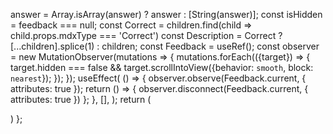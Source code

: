 
  answer = Array.isArray(answer) ? answer : [String(answer)];
  const isHidden = feedback === null;
  const Correct = children.find(child => child.props.mdxType === 'Correct')
  const Description = Correct ? [...children].splice(1) : children;
  const Feedback = useRef();
  const observer = new MutationObserver(mutations => {
    mutations.forEach(({target}) => {
      target.hidden === false
      && target.scrollIntoView({behavior: `smooth`, block: `nearest`});
    });
  });
  useEffect(
    () => {
      observer.observe(Feedback.current, { attributes: true });
      return () => {
        observer.disconnect(Feedback.current, { attributes: true })
      };
    },
    [],
  );
  return (
    <div ref={Feedback} hidden={isHidden} className="feedback">
      <h2 className="sr-only">풀이 결과</h2>
      <div className="feedback__result">
        {
          feedback
          ? (<svg xmlns="http://www.w3.org/2000/svg" viewBox="0 0 48 48" width="240px" height="240px"><path fill="#4caf50" d="M44,24c0,11.045-8.955,20-20,20S4,35.045,4,24S12.955,4,24,4S44,12.955,44,24z"/><path fill="#ccff90" d="M34.602,14.602L21,28.199l-5.602-5.598l-2.797,2.797L21,33.801l16.398-16.402L34.602,14.602z"/></svg>)
          : (<svg xmlns="http://www.w3.org/2000/svg" viewBox="0 0 48 48" width="240px" height="240px"><path fill="#f44336" d="M44,24c0,11.045-8.955,20-20,20S4,35.045,4,24S12.955,4,24,4S44,12.955,44,24z"/><path fill="#fff" d="M29.656,15.516l2.828,2.828l-14.14,14.14l-2.828-2.828L29.656,15.516z"/><path fill="#fff" d="M32.484,29.656l-2.828,2.828l-14.14-14.14l2.828-2.828L32.484,29.656z"/></svg>)
        }
        {
          feedback ? "정답입니다!" : "아쉽지만 틀렸어요 ㅠㅠ"
        }
      </div>
      {
        feedback
        ? ""
        : (
          <p className="feedback__answer">
            정답은 <strong>{ answer.join(", ") }</strong> 입니다.
          </p>
        )
      }
      {
        feedback === false && Correct
        ? (
            <div className="feedback__correct">
              {Correct}
            </div>
          )
        : ""
      }
      {
        Description
        ? (
            <div className="feedback__desc">
              <h3 className="feedback__desc__heading">📢 더 알아보기</h3>
              {Description}
            </div>
          )
        : ""
      }
    </div>
  )
};